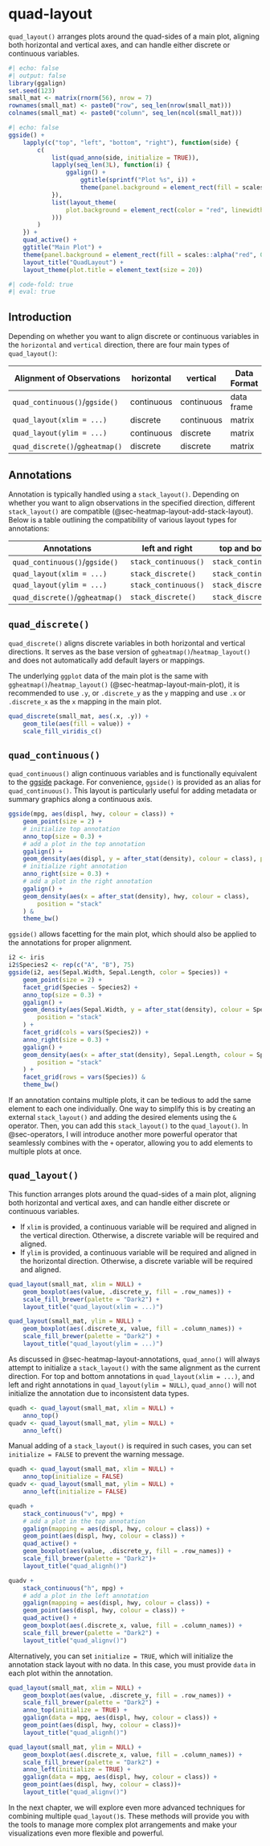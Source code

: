 # quad-layout {#sec-quad-layout}
`quad_layout()` arranges plots around the quad-sides of a main plot, aligning
both horizontal and vertical axes, and can handle either discrete or continuous
variables.
```r
#| echo: false
#| output: false
library(ggalign)
set.seed(123)
small_mat <- matrix(rnorm(56), nrow = 7)
rownames(small_mat) <- paste0("row", seq_len(nrow(small_mat)))
colnames(small_mat) <- paste0("column", seq_len(ncol(small_mat)))
```

```r
#| echo: false
ggside() +
    lapply(c("top", "left", "bottom", "right"), function(side) {
        c(
            list(quad_anno(side, initialize = TRUE)),
            lapply(seq_len(3L), function(i) {
                ggalign() +
                    ggtitle(sprintf("Plot %s", i)) +
                    theme(panel.background = element_rect(fill = scales::alpha("red", 0.5)))
            }),
            list(layout_theme(
                plot.background = element_rect(color = "red", linewidth = unit(3, "cm")
            )))
        )
    }) +
    quad_active() +
    ggtitle("Main Plot") +
    theme(panel.background = element_rect(fill = scales::alpha("red", 0.5))) +
    layout_title("QuadLayout") +
    layout_theme(plot.title = element_text(size = 20))
```

```r
#| code-fold: true
#| eval: true
```

## Introduction
Depending on whether you want to align discrete or continuous variables in the
`horizontal` and `vertical` direction, there are four main types of
`quad_layout()`:

| Alignment of Observations       | horizontal | vertical   | Data Format |
| ------------------------------- | ---------- | ---------- | ----------- |
| `quad_continuous()`/`ggside()`  | continuous | continuous | data frame  |
| `quad_layout(xlim = ...)`       | discrete   | continuous | matrix      |
| `quad_layout(ylim = ...)`       | continuous | discrete   | matrix      |
| `quad_discrete()`/`ggheatmap()` | discrete   | discrete   | matrix      |

## Annotations
Annotation is typically handled using a `stack_layout()`. Depending on whether
you want to align observations in the specified direction, different
`stack_layout()` are compatible (@sec-heatmap-layout-add-stack-layout). Below is
a table outlining the compatibility of various layout types for annotations:

| Annotations                     | left and right       | top and bottom       |
| ------------------------------- | -------------------- | -------------------- |
| `quad_continuous()`/`ggside()`  | `stack_continuous()` | `stack_continuous()` |
| `quad_layout(xlim = ...)`       | `stack_discrete()`   | `stack_continuous()` |
| `quad_layout(ylim = ...)`       | `stack_continuous()` | `stack_discrete()`   |
| `quad_discrete()`/`ggheatmap()` | `stack_discrete()`   | `stack_discrete()`   |

## `quad_discrete()`
`quad_discrete()` aligns discrete variables in both horizontal and vertical
directions. It serves as the base version of `ggheatmap()`/`heatmap_layout()`
and does not automatically add default layers or mappings.

The underlying `ggplot` data of the main plot is the same with
`ggheatmap()`/`heatmap_layout()` (@sec-heatmap-layout-main-plot), it is
recommended to use `.y`, or `.discrete_y` as the `y` mapping and use `.x` or
`.discrete_x` as the `x` mapping in the main plot.

```r
quad_discrete(small_mat, aes(.x, .y)) +
    geom_tile(aes(fill = value)) +
    scale_fill_viridis_c()
```

## `quad_continuous()`
`quad_continuous()` align continuous variables and is functionally equivalent to
the [ggside](https://cran.r-project.org/package=ggside) package. For
convenience, `ggside()` is provided as an alias for `quad_continuous()`. This
layout is particularly useful for adding metadata or summary graphics along a
continuous axis.

```r
ggside(mpg, aes(displ, hwy, colour = class)) +
    geom_point(size = 2) +
    # initialize top annotation
    anno_top(size = 0.3) +
    # add a plot in the top annotation
    ggalign() +
    geom_density(aes(displ, y = after_stat(density), colour = class), position = "stack") +
    # initialize right annotation
    anno_right(size = 0.3) +
    # add a plot in the right annotation
    ggalign() +
    geom_density(aes(x = after_stat(density), hwy, colour = class),
        position = "stack"
    ) &
    theme_bw()
```

`ggside()` allows facetting for the main plot, which should also be applied to
the annotations for proper alignment.
```r
i2 <- iris
i2$Species2 <- rep(c("A", "B"), 75)
ggside(i2, aes(Sepal.Width, Sepal.Length, color = Species)) +
    geom_point(size = 2) +
    facet_grid(Species ~ Species2) +
    anno_top(size = 0.3) +
    ggalign() +
    geom_density(aes(Sepal.Width, y = after_stat(density), colour = Species),
        position = "stack"
    ) +
    facet_grid(cols = vars(Species2)) +
    anno_right(size = 0.3) +
    ggalign() +
    geom_density(aes(x = after_stat(density), Sepal.Length, colour = Species),
        position = "stack"
    ) +
    facet_grid(rows = vars(Species)) &
    theme_bw()
```

If an annotation contains multiple plots, it can be tedious to add the same
element to each one individually. One way to simplify this is by creating an
external `stack_layout()` and adding the desired elements using the `&`
operator. Then, you can add this `stack_layout()` to the `quad_layout()`. In
@sec-operators, I will introduce another more powerful operator that seamlessly
combines with the `+` operator, allowing you to add elements to multiple plots
at once.

## `quad_layout()` {#sec-quad-layout-quad-layout}
This function arranges plots around the quad-sides of a main plot, aligning both
horizontal and vertical axes, and can handle either discrete or continuous
variables.

 - If `xlim` is provided, a continuous variable will be required and aligned in
 the vertical direction. Otherwise, a discrete variable will be required and
 aligned.
 - If `ylim` is provided, a continuous variable will be required and aligned in
 the horizontal direction. Otherwise, a discrete variable will be required and
 aligned.

::: {.grid}

::: {.g-col-6}
```r
quad_layout(small_mat, xlim = NULL) +
    geom_boxplot(aes(value, .discrete_y, fill = .row_names)) +
    scale_fill_brewer(palette = "Dark2") +
    layout_title("quad_layout(xlim = ...)")
```
:::

::: {.g-col-6}
```r
quad_layout(small_mat, ylim = NULL) +
    geom_boxplot(aes(.discrete_x, value, fill = .column_names)) +
    scale_fill_brewer(palette = "Dark2") +
    layout_title("quad_layout(ylim = ...)")
```
:::

:::

As discussed in @sec-heatmap-layout-annotations, `quad_anno()` will always
attempt to initialize a `stack_layout()` with the same alignment as the current
direction. For top and bottom annotations in `quad_layout(xlim = ...)`, and left
and right annotations in `quad_layout(ylim = NULL)`, `quad_anno()` will not
initialize the annotation due to inconsistent data types.

```r
quadh <- quad_layout(small_mat, xlim = NULL) +
    anno_top()
quadv <- quad_layout(small_mat, ylim = NULL) +
    anno_left()
```

Manual adding of a `stack_layout()` is required in such cases, you can set
`initialize = FALSE` to prevent the warning message.
```r
quadh <- quad_layout(small_mat, xlim = NULL) +
    anno_top(initialize = FALSE)
quadv <- quad_layout(small_mat, ylim = NULL) +
    anno_left(initialize = FALSE)
```

::: {.grid}

::: {.g-col-6}
```r
quadh +
    stack_continuous("v", mpg) +
    # add a plot in the top annotation
    ggalign(mapping = aes(displ, hwy, colour = class)) +
    geom_point(aes(displ, hwy, colour = class)) +
    quad_active() +
    geom_boxplot(aes(value, .discrete_y, fill = .row_names)) +
    scale_fill_brewer(palette = "Dark2")+
    layout_title("quad_alignh()")
```
::: 

::: {.g-col-6}
```r
quadv +
    stack_continuous("h", mpg) +
    # add a plot in the left annotation
    ggalign(mapping = aes(displ, hwy, colour = class)) +
    geom_point(aes(displ, hwy, colour = class)) +
    quad_active() +
    geom_boxplot(aes(.discrete_x, value, fill = .column_names)) +
    scale_fill_brewer(palette = "Dark2") +
    layout_title("quad_alignv()")
```
::: 
::: 

Alternatively, you can set `initialize = TRUE`, which will initialize the
annotation stack layout with no data. In this case, you must provide `data` in
each plot within the annotation.

::: {.grid}

::: {.g-col-6}
```r
quad_layout(small_mat, xlim = NULL) +
    geom_boxplot(aes(value, .discrete_y, fill = .row_names)) +
    scale_fill_brewer(palette = "Dark2") +
    anno_top(initialize = TRUE) +
    ggalign(data = mpg, aes(displ, hwy, colour = class)) +
    geom_point(aes(displ, hwy, colour = class))+
    layout_title("quad_alignh()")
```
::: 

::: {.g-col-6}
```r
quad_layout(small_mat, ylim = NULL) +
    geom_boxplot(aes(.discrete_x, value, fill = .column_names)) +
    scale_fill_brewer(palette = "Dark2") +
    anno_left(initialize = TRUE) +
    ggalign(data = mpg, aes(displ, hwy, colour = class)) +
    geom_point(aes(displ, hwy, colour = class))+
    layout_title("quad_alignv()")
```
:::

:::

In the next chapter, we will explore even more advanced techniques for combining
multiple `quad_layout()`s. These methods will provide you with the tools to manage
more complex plot arrangements and make your visualizations even more flexible
and powerful.
